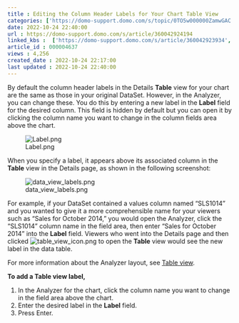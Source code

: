 ```yaml
---
title : Editing the Column Header Labels for Your Chart Table View
categories: ['https://domo-support.domo.com/s/topic/0TO5w000000ZamwGAC']
date: 2022-10-24 22:40:00
url : https://domo-support.domo.com/s/article/360042924194
linked_kbs :  ['https://domo-support.domo.com/s/article/360042923934', 'https://domo-support.domo.com/s/article/360043429913', 'https://domo-support.domo.com/s/article/360042924194', 'https://domo-support.domo.com/s/article/360043429953', 'https://domo-support.domo.com/s/article/360043429933', 'https://domo-support.domo.com/s/article/360043429693', 'https://domo-support.domo.com/s/article/360042925494', 'https://domo-support.domo.com/s/topic/0TO5w000000ZamwGAC', 'https://domo-support.domo.com/s/knowledge-base']
article_id : 000004637
views : 4,256
created_date : 2022-10-24 22:17:00
last updated : 2022-10-24 22:40:00
---
```




By default the column header labels in the Details **Table** view for your chart are the same as those in your original DataSet. However, in the Analyzer, you can change these. You do this by entering a new label in the **Label** field for the desired column. This field is hidden by default but you can open it by clicking the column name you want to change in the column fields area above the chart.


![Label.png](Label.png)


When you specify a label, it appears above its associated column in the **Table** view in the Details page, as shown in the following screenshot:


![data_view_labels.png](data_view_labels.png)


For example, if your DataSet contained a values column named "SLS1014" and you wanted to give it a more comprehensible name for your viewers such as "Sales for October 2014," you would open the Analyzer, click the "SLS1014" column name in the field area, then enter "Sales for October 2014" into the **Label** field. Viewers who went into the Details page and then clicked ![table_view_icon.png](table_view_icon.png) to open the **Table** view would see the new label in the data table.


For more information about the Analyzer layout, see [Table view](..\card_details_view_layout\index.qmd "Card Builder Layout").


**To add a Table view label,**


1. In the Analyzer for the chart, click the column name you want to change in the field area above the chart.
2. Enter the desired label in the **Label** field.
3. Press Enter.